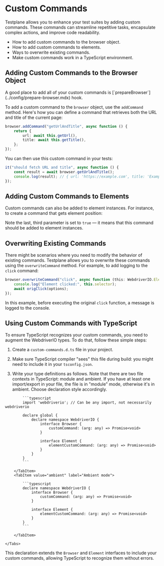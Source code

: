 
# Custom Commands

Testplane allows you to enhance your test suites by adding custom commands. These commands can streamline repetitive tasks, encapsulate complex actions, and improve code readability.

<Admonition title="What you'll learn">

-   How to add custom commands to the browser object.
-   How to add custom commands to elements.
-   Ways to overwrite existing commands.
-   Make custom commands work in a TypeScript environment.

</Admonition>

## Adding Custom Commands to the Browser Object

<Admonition type="tip">
    A good place to add all of your custom commands is
    [`prepareBrowser`](../config/prepare-browser.mdx) hook.
</Admonition>

To add a custom command to the `browser` object, use the `addCommand` method. Here's how you can define a command that retrieves both the URL and title of the current page:

```typescript
browser.addCommand("getUrlAndTitle", async function () {
    return {
        url: await this.getUrl(),
        title: await this.getTitle(),
    };
});
```

You can then use this custom command in your tests:

```typescript
it("should fetch URL and title", async function () {
    const result = await browser.getUrlAndTitle();
    console.log(result); // { url: 'https://example.com', title: 'Example Domain' }
});
```

## Adding Custom Commands to Elements

Custom commands can also be added to element instances. For instance, to create a command that gets element position:

<AddElementCommandExample />

Note the last, third parameter is set to `true` — it means that this command should be added to element instances.

## Overwriting Existing Commands

There might be scenarios where you need to modify the behavior of existing commands. Testplane allows you to overwrite these commands using the `overwriteCommand` method. For example, to add logging to the `click` command:

```typescript
browser.overwriteCommand("click", async function (this: WebdriverIO.Element, origClick, options) {
    console.log("Element clicked:", this.selector);
    await origClick(options);
});
```

In this example, before executing the original `click` function, a message is logged to the console.

## Using Custom Commands with TypeScript

To ensure TypeScript recognizes your custom commands, you need to augment the WebdriverIO types. To do that, follow these simple steps:

1.  Create a `custom-commands.d.ts` file in your project.

2.  Make sure TypeScript compiler "sees" this file during build: you might need to include it in your `tsconfig.json`.

3.  Write your type definitions as follows. Note that there are two file contexts in TypeScript: module and ambient. If you have at least one import/export in your file, the file is in "module" mode, otherwise it's in ambient. Choose declaration style accordingly.

    <Tabs>
<TabItem value="module" label="Module mode" default>

            ```typescript
            import 'webdriverio'; // Can be any import, not necessarily webdriverio

            declare global {
                declare namespace WebdriverIO {
                    interface Browser {
                        customCommand: (arg: any) => Promise<void>
                    }

                    interface Element {
                        elementCustomCommand: (arg: any) => Promise<void>
                    }
                }
            }
            ```

        </TabItem>
        <TabItem value="ambient" label="Ambient mode">

            ```typescript
            declare namespace WebdriverIO {
                interface Browser {
                    customCommand: (arg: any) => Promise<void>
                }

                interface Element {
                    elementCustomCommand: (arg: any) => Promise<void>
                }
            }
            ```

        </TabItem>

    </Tabs>

This declaration extends the `Browser` and `Element` interfaces to include your custom commands, allowing TypeScript to recognize them without errors.
